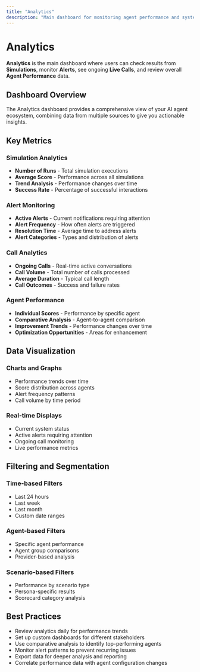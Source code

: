 ```yaml
---
title: "Analytics"
description: "Main dashboard for monitoring agent performance and system metrics"
---
```


# Analytics

**Analytics** is the main dashboard where users can check results from **Simulations**, monitor **Alerts**, see ongoing **Live Calls**, and review overall **Agent Performance** data.

## Dashboard Overview

The Analytics dashboard provides a comprehensive view of your AI agent ecosystem, combining data from multiple sources to give you actionable insights.

## Key Metrics

### Simulation Analytics
- **Number of Runs** - Total simulation executions
- **Average Score** - Performance across all simulations
- **Trend Analysis** - Performance changes over time
- **Success Rate** - Percentage of successful interactions

### Alert Monitoring
- **Active Alerts** - Current notifications requiring attention
- **Alert Frequency** - How often alerts are triggered
- **Resolution Time** - Average time to address alerts
- **Alert Categories** - Types and distribution of alerts

### Call Analytics
- **Ongoing Calls** - Real-time active conversations
- **Call Volume** - Total number of calls processed
- **Average Duration** - Typical call length
- **Call Outcomes** - Success and failure rates

### Agent Performance
- **Individual Scores** - Performance by specific agent
- **Comparative Analysis** - Agent-to-agent comparison
- **Improvement Trends** - Performance changes over time
- **Optimization Opportunities** - Areas for enhancement

## Data Visualization

### Charts and Graphs
- Performance trends over time
- Score distribution across agents
- Alert frequency patterns
- Call volume by time period

### Real-time Displays
- Current system status
- Active alerts requiring attention
- Ongoing call monitoring
- Live performance metrics

## Filtering and Segmentation

### Time-based Filters
- Last 24 hours
- Last week
- Last month
- Custom date ranges

### Agent-based Filters
- Specific agent performance
- Agent group comparisons
- Provider-based analysis

### Scenario-based Filters
- Performance by scenario type
- Persona-specific results
- Scorecard category analysis

## Best Practices

- Review analytics daily for performance trends
- Set up custom dashboards for different stakeholders
- Use comparative analysis to identify top-performing agents
- Monitor alert patterns to prevent recurring issues
- Export data for deeper analysis and reporting
- Correlate performance data with agent configuration changes
